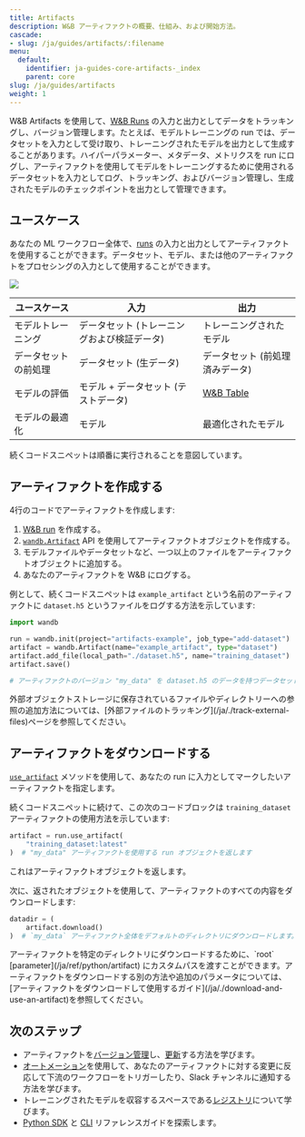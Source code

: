 ```yaml
---
title: Artifacts
description: W&B アーティファクトの概要、仕組み、および開始方法。
cascade:
- slug: /ja/guides/artifacts/:filename
menu:
  default:
    identifier: ja-guides-core-artifacts-_index
    parent: core
slug: /ja/guides/artifacts
weight: 1
---
```


<CardGroup cols={2}>
<Card title="Try in Colab" href="https://colab.research.google.com/github/wandb/examples/blob/master/colabs/wandb-artifacts/Artifact_fundamentals.ipynb" icon="python"/>
<Card title="Try in W&B" href="https://wandb.ai/wandb/arttest/artifacts/model/iv3_trained/5334ab69740f9dda4fed/lineage" icon="sliders-up"/>
</CardGroup>

W&B Artifacts を使用して、[W&B Runs](/ja/guides/models/track/runs/) の入力と出力としてデータをトラッキングし、バージョン管理します。たとえば、モデルトレーニングの run では、データセットを入力として受け取り、トレーニングされたモデルを出力として生成することがあります。ハイパーパラメーター、メタデータ、メトリクスを run にログし、アーティファクトを使用してモデルをトレーニングするために使用されるデータセットを入力としてログ、トラッキング、およびバージョン管理し、生成されたモデルのチェックポイントを出力として管理できます。

## ユースケース
あなたの ML ワークフロー全体で、[runs](/ja/guides/models/track/runs/) の入力と出力としてアーティファクトを使用することができます。データセット、モデル、または他のアーティファクトをプロセシングの入力として使用することができます。

<Frame>
    <img src="/images/artifacts/artifacts_landing_page2.png"  />
</Frame>

| ユースケース         | 入力                                | 出力                                   |
|------------------------|-----------------------------|------------------------------|
| モデルトレーニング           | データセット (トレーニングおよび検証データ)     | トレーニングされたモデル                |
| データセットの前処理         | データセット (生データ)          | データセット (前処理済みデータ) |
| モデルの評価           | モデル + データセット (テストデータ) | [W&B Table](/ja/guides/models/tables/)                        |
| モデルの最適化      | モデル                       | 最適化されたモデル              |

<Note>
続くコードスニペットは順番に実行されることを意図しています。
</Note>

## アーティファクトを作成する

4行のコードでアーティファクトを作成します:
1. [W&B run](/ja/guides/models/track/runs/) を作成する。
2. [`wandb.Artifact`](/ja/ref/python/artifact) API を使用してアーティファクトオブジェクトを作成する。
3. モデルファイルやデータセットなど、一つ以上のファイルをアーティファクトオブジェクトに追加する。
4. あなたのアーティファクトを W&B にログする。

例として、続くコードスニペットは `example_artifact` という名前のアーティファクトに `dataset.h5` というファイルをログする方法を示しています:

```python
import wandb

run = wandb.init(project="artifacts-example", job_type="add-dataset")
artifact = wandb.Artifact(name="example_artifact", type="dataset")
artifact.add_file(local_path="./dataset.h5", name="training_dataset")
artifact.save()

# アーティファクトのバージョン "my_data" を dataset.h5 のデータを持つデータセットとしてログします
```

<Note>
外部オブジェクトストレージに保存されているファイルやディレクトリーへの参照の追加方法については、[外部ファイルのトラッキング](/ja/./track-external-files)ページを参照してください。
</Note>

## アーティファクトをダウンロードする
[`use_artifact`](/ja/ref/python/run.md#use_artifact) メソッドを使用して、あなたの run に入力としてマークしたいアーティファクトを指定します。

続くコードスニペットに続けて、この次のコードブロックは `training_dataset` アーティファクトの使用方法を示しています:

```python
artifact = run.use_artifact(
    "training_dataset:latest"
)  # "my_data" アーティファクトを使用する run オブジェクトを返します
```

これはアーティファクトオブジェクトを返します。

次に、返されたオブジェクトを使用して、アーティファクトのすべての内容をダウンロードします:

```python
datadir = (
    artifact.download()
)  # `my_data` アーティファクト全体をデフォルトのディレクトリにダウンロードします。
```

<Note>
アーティファクトを特定のディレクトリにダウンロードするために、`root` [parameter](/ja/ref/python/artifact) にカスタムパスを渡すことができます。アーティファクトをダウンロードする別の方法や追加のパラメータについては、[アーティファクトをダウンロードして使用するガイド](/ja/./download-and-use-an-artifact)を参照してください。
</Note>

## 次のステップ
* アーティファクトを[バージョン管理](/ja/./create-a-new-artifact-version)し、[更新](/ja/./update-an-artifact)する方法を学びます。
* [オートメーション](/ja/guides/core/automations/)を使用して、あなたのアーティファクトに対する変更に反応して下流のワークフローをトリガーしたり、Slack チャンネルに通知する方法を学びます。
* トレーニングされたモデルを収容するスペースである[レジストリ](/ja/guides/core/registry/)について学びます。
* [Python SDK](/ja/ref/python/artifact) と [CLI](/ja/ref/cli/wandb-artifact/) リファレンスガイドを探索します。